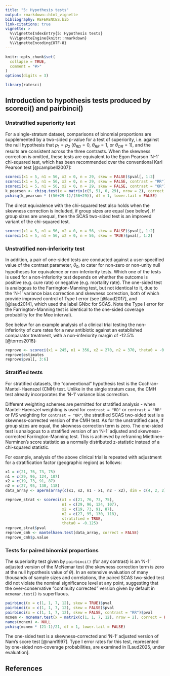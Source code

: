 ```yaml
---
title: "5: Hypothesis tests"
output: rmarkdown::html_vignette
bibliography: REFERENCES.bib
link-citations: true
vignette: >
  %\VignetteIndexEntry{5: Hypothesis tests}
  %\VignetteEngine{knitr::rmarkdown}
  %\VignetteEncoding{UTF-8}
---
```


```r
knitr::opts_chunk$set(
  collapse = TRUE,
  comment = "#>"
)
options(digits = 3)
```

```r
library(ratesci)
```

## Introduction to hypothesis tests produced by scoreci() and pairbinci()

### Unstratified superiority test

For a single-stratum dataset, comparisons of binomial proportions are supplemented by a two-sided p-value for a test of superiority, i.e. against the null hypothesis that $p_1 = p_2$ ($\theta_{RD} = 0$, $\theta_{RR} = 1$, or $\theta_{OR} = 1$), and the results are consistent across the three contrasts. When the skewness correction is omitted, these tests are equivalent to the Egon Pearson 'N-1' chi-squared test, which has been recommended over the conventional Karl Pearson test [@campbell2007]:

```r
scoreci(x1 = 5, n1 = 56, x2 = 0, n = 29, skew = FALSE)$pval[, 1:2]
scoreci(x1 = 5, n1 = 56, x2 = 0, n = 29, skew = FALSE, contrast = "RR")$pval[, 1:2]
scoreci(x1 = 5, n1 = 56, x2 = 0, n = 29, skew = FALSE, contrast = "OR")$pval[, 1:2]
k_pearson <- chisq.test(x = matrix(c(5, 51, 0, 29), nrow = 2), correct = FALSE)$statistic
pchisq(k_pearson * ((56+29-1)/(56+29)), df = 1, lower.tail = FALSE)
```

The direct equivalence with the chi-squared test also holds when the skewness correction is included, if group sizes are equal (see below). If group sizes are unequal, then the SCAS two-sided test is an improved variant of the chi-squared test.

```r
scoreci(x1 = 5, n1 = 56, x2 = 0, n = 56, skew = FALSE)$pval[, 1:2]
scoreci(x1 = 5, n1 = 56, x2 = 0, n = 56, skew = TRUE)$pval[, 1:2]
```

### Unstratified non-inferiority test

In addition, a pair of one-sided tests are conducted against a user-specified value of the contrast parameter, $\theta_0$, to cater for non-zero or non-unity null hypotheses for equivalence or non-inferiority tests. Which one of the tests is used for a non-inferiority test depends on whether the outcome is positive (e.g. cure rate) or negative (e.g. mortality rate). The one-sided test is analogous to the Farrington-Manning test, but not identical to it, due to the 'N-1' variance bias correction and skewness correction, both of which provide improved control of Type I error (see [@laud2017], and [@laud2014], which used the label GNbc for SCAS. Note the Type I error for the Farrington-Manning test is identical to the one-sided coverage probability for the Mee interval).

See below for an example analysis of a clinical trial testing the non-inferiority of cure rates for a new antibiotic against an established comparator treatment, with a non-inferiority margin of -12.5% [@torres2018]:

```r
reprove <- scoreci(x1 = 245, n1 = 356, x2 = 270, n2 = 370, theta0 = -0.125)
reprove$estimates
reprove$pval[, 3:6]
```

### Stratified tests

For stratified datasets, the "conventional" hypothesis test is the Cochran-Mantel-Haenszel (CMH) test. Unlike in the single stratum case, the CMH test already incorporates the 'N-1' variance bias correction.

Different weighting schemes are permitted for stratified analysis - when Mantel-Haenszel weighting is used for `contrast = "RD"` or `contrast = "RR"` or IVS weighting for `contrast = "OR"`, the stratified SCAS two-sided test is a skewness-corrected version of the CMH test. As for the unstratified case, if group sizes are equal, the skewness correction term is zero. The one-sided test is analogous to a stratified version of an 'N-1' adjusted and skewness-corrected Farrington-Manning test. This is achieved by reframing Miettinen-Nurminen's score statistic as a normally distributed z-statistic instead of a chi-squared statistic.

For example, analysis of the above clinical trial is repeated with adjustment for a stratification factor (geographic region) as follows:

```r
x1 = c(21, 76, 73, 75) 
n1 = c(29, 96, 124, 107) 
x2 = c(19, 73, 91, 87) 
n2 = c(27, 95, 130, 118)
data_array <- aperm(array(c(x1, x2, n1 - x1, n2 - x2), dim = c(4, 2, 2)), c(2, 3, 1))

reprove_strat <- scoreci(x1 = c(21, 76, 73, 75), 
                         n1 = c(29, 96, 124, 107), 
                         x2 = c(19, 73, 91, 87), 
                         n2 = c(27, 95, 130, 118),
                         stratified = TRUE,
                         theta0 = -0.125) 
reprove_strat$pval
reprove_cmh <- mantelhaen.test(data_array, correct = FALSE)
reprove_cmh$p.value

```

### Tests for paired binomial proportions

The superiority test given by `pairbinci()` (for any contrast) is an 'N-1' adjusted version of the McNemar test (the skewness correction term is zero at the null hypothesis value of $\theta$). In an extensive evaluation of many thousands of sample sizes and correlations, the paired SCAS two-sided test did not violate the nominal significance level at any point, suggesting that the over-conservative "continuity corrected" version given by default in `mcnemar.test()` is superfluous.

```r
pairbinci(x = c(1, 1, 7, 12), skew = TRUE)$pval
pairbinci(x = c(1, 1, 7, 12), skew = FALSE)$pval
pairbinci(x = c(1, 1, 7, 12), skew = FALSE, contrast = "RR")$pval
mcnem <- mcnemar.test(x = matrix(c(1, 1, 7, 12), nrow = 2), correct = FALSE)$statistic
names(mcnem) <- NULL
pchisq(mcnem * (21-1)/21, df = 1, lower.tail = FALSE)
```

The one-sided test is a skewness-corrected and 'N-1' adjusted version of Nam's score test [@nam1997]. Type I error rates for this test, represented by one-sided non-coverage probabilities, are examined in [Laud2025, under evaluation].

```{=html}
<!-- In each case, the asymptotic score methods provide corresponding hypothesis tests against any specified null parameter value, for a superiority test (analogous to a chi-squared test) or non-inferiority test (analogous to the Farrington-Manning test). Both having guaranteed coherence between the test and interval. The superiority test is a variant of () chi-squared test, which are either identical to, or an improved variant of, an E. Pearson 'N-1' chi-squared test (for unstratified data) or CMH test (for stratified data).

For paired proportions, the test is an 'N-1' adjusted variant of the McNemar test. All such tests are expanded in scope to cater for null hypotheses for equivalence/non-inferiority tests, analogous to the Farrington-Manning test. [A planned vignette will explain further.] 

when the skewness correction is omitted. The direct equivalence also holds when the skewness correction is included, if group sizes are equal. If group sizes are unequal, then the skewness-corrected test is an improved variant of the chi-squared test[\^1]. The stratified asymptotic score methods without skewness correction produce a hypothesis test which is equivalent to the Cochran-Mantel-Haenszel (CMH) test, when MH weighting is used for RD or RR, or IVS weighting for OR. In the single-stratum case, the hypothesis test is equivalent to an Egon Pearson 'N-1' chi-squared test. The same equivalence holds when the skewness correction is included, if group sizes are equal.-->
```

## References
